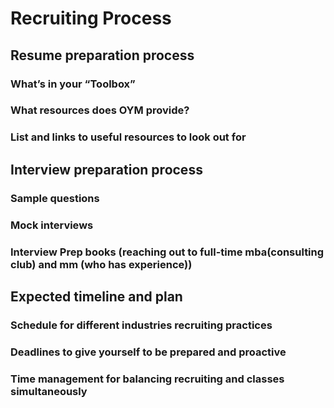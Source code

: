 # Recruiting Process

## Resume preparation process 

### What’s in your “Toolbox”
### What resources does OYM provide?
### List and links to useful resources to look out for

## Interview preparation process

### Sample questions
### Mock interviews
### Interview Prep books (reaching out to full-time mba(consulting club) and mm (who has experience))

## Expected timeline and plan

### Schedule for different industries recruiting practices
### Deadlines to give yourself to be prepared and proactive
### Time management for balancing recruiting and classes simultaneously
